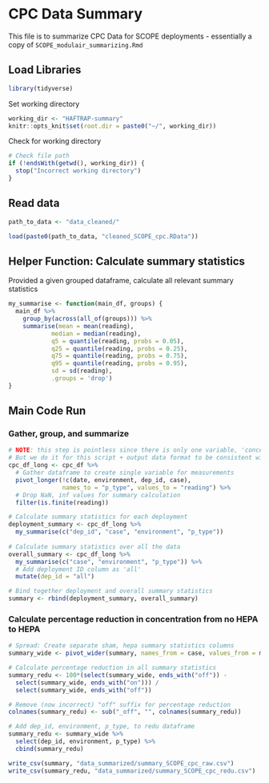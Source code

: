 # CPC Data Summary
This file is to summarize CPC Data for SCOPE deployments - essentially a copy of `SCOPE_modulair_summarizing.Rmd`

## Load Libraries
```r
library(tidyverse)
```

Set working directory
```r
working_dir <- "HAFTRAP-summary"
knitr::opts_knit$set(root.dir = paste0("~/", working_dir))
```

Check for working directory
```r
# Check file path
if (!endsWith(getwd(), working_dir)) {
  stop("Incorrect working directory")
}
```

## Read data
```r
path_to_data <- "data_cleaned/"

load(paste0(path_to_data, "cleaned_SCOPE_cpc.RData"))
```

## Helper Function: Calculate summary statistics
Provided a given grouped dataframe, calculate all relevant summary statistics
```r
my_summarise <- function(main_df, groups) {
  main_df %>%
    group_by(across(all_of(groups))) %>%
    summarise(mean = mean(reading),
            median = median(reading), 
            q5 = quantile(reading, probs = 0.05), 
            q25 = quantile(reading, probs = 0.25),
            q75 = quantile(reading, probs = 0.75),
            q95 = quantile(reading, probs = 0.95),
            sd = sd(reading),
            .groups = 'drop')
}
```

## Main Code Run
### Gather, group, and summarize
```r
# NOTE: this step is pointless since there is only one variable, 'concent'
# But we do it for this script + output data format to be consistent with Modulair
cpc_df_long <- cpc_df %>%
  # Gather dataframe to create single variable for measurements
  pivot_longer(!c(date, environment, dep_id, case), 
               names_to = "p_type", values_to = "reading") %>%
  # Drop NaN, inf values for summary calculation
  filter(is.finite(reading)) 

# Calculate summary statistics for each deployment
deployment_summary <- cpc_df_long %>%
  my_summarise(c("dep_id", "case", "environment", "p_type"))
  
# Calculate summary statistics over all the data
overall_summary <- cpc_df_long %>%
  my_summarise(c("case", "environment", "p_type")) %>%
  # Add deployment ID column as 'all'
  mutate(dep_id = "all")

# Bind together deployment and overall summary statistics
summary <- rbind(deployment_summary, overall_summary)
```

### Calculate percentage reduction in concentration from no HEPA to HEPA
```r
# Spread: Create separate sham, hepa summary statistics columns
summary_wide <- pivot_wider(summary, names_from = case, values_from = mean:sd)

# Calculate percentage reduction in all summary statistics
summary_redu <- 100*(select(summary_wide, ends_with("off")) - 
  select(summary_wide, ends_with("on"))) / 
  select(summary_wide, ends_with("off"))

# Remove (now incorrect) "off" suffix for percentage reduction
colnames(summary_redu) <- sub("_off", "", colnames(summary_redu))

# Add dep_id, environment, p_type, to redu dataframe 
summary_redu <- summary_wide %>%
  select(dep_id, environment, p_type) %>%
  cbind(summary_redu)
```

```r
write_csv(summary, "data_summarized/summary_SCOPE_cpc_raw.csv")
write_csv(summary_redu, "data_summarized/summary_SCOPE_cpc_redu.csv")
```

